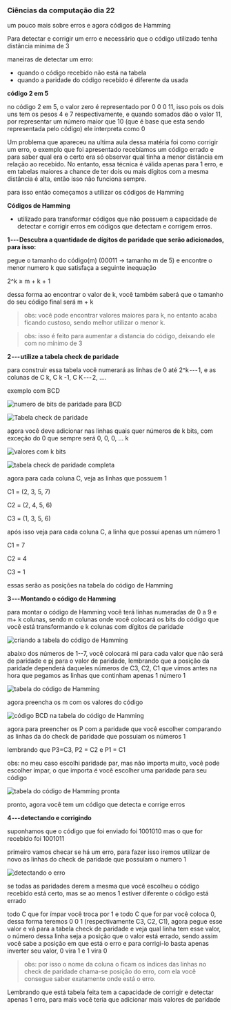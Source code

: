 




### Ciências da computação dia 22

um pouco mais sobre erros e agora códigos de Hamming

Para detectar e corrigir um erro e necessário que o código utilizado
tenha distância mínima de 3

maneiras de detectar um erro:

-   quando o código recebido não está na tabela
-   quando a paridade do código recebido é diferente da usada








**código 2 em 5**

no código 2 em 5, o valor zero é representado por 0 0 0 11, isso pois os
dois uns tem os pesos 4 e 7 respectivamente, e quando somados dão o
valor 11, por representar um número maior que 10 (que é base que esta
sendo representada pelo código) ele interpreta como 0








Um problema que apareceu na ultima aula dessa matéria foi como corrigir
um erro, o exemplo que foi apresentado recebíamos um código errado e
para saber qual era o certo era só observar qual tinha a menor distância
em relação ao recebido. No entanto, essa técnica é válida apenas para 1
erro, e em tabelas maiores a chance de ter dois ou mais dígitos com a
mesma distância é alta, então isso não funciona sempre.

para isso então começamos a utilizar os códigos de Hamming

**Códigos de Hamming**

-   utilizado para transformar códigos que não possuem a capacidade de
    detectar e corrigir erros em códigos que detectam e corrigem erros.

**1 --- Descubra a quantidade de dígitos de paridade que serão
adicionados, para isso:**

pegue o tamanho do código(m) (00011 → tamanho m de 5) e encontre o menor
numero k que satisfaça a seguinte inequação

2\^k ≥ m + k + 1

dessa forma ao encontrar o valor de k, você também saberá que o tamanho
do seu código final será m + k

> obs: você pode encontrar valores maiores para k, no entanto acaba
> ficando custoso, sendo melhor utilizar o menor k.

> obs: isso é feito para aumentar a distancia do código, deixando ele
> com no mínimo de 3

**2 --- utilize a tabela check de paridade**

para construir essa tabela você numerará as linhas de 0 até 2\^k --- 1,
e as colunas de C k, C k -1, C K --- 2, ....

exemplo com BCD

![numero de bits de paridade
para BCD](https://cdn-images-1.medium.com/max/800/1*GwXz8vAMYW1pGV4E5MVCpw.png)

![Tabela check
de paridade](https://cdn-images-1.medium.com/max/800/1*xiUlpBijgZ-8Q_C_AU_61Q.png)

agora você deve adicionar nas linhas quais quer números de k bits, com
exceção do 0 que sempre será 0, 0, 0, ... k

![valores com
k bits](https://cdn-images-1.medium.com/max/800/1*46NjHcxDA6xM1bc4rrwQgQ.png)

![tabela check de
paridade completa](https://cdn-images-1.medium.com/max/800/1*1U8zjKPllQMHUOYuNjau3A.png)

agora para cada coluna C, veja as linhas que possuem 1

C1 = (2, 3, 5, 7)

C2 = (2, 4, 5, 6)

C3 = (1, 3, 5, 6)

após isso veja para cada coluna C, a linha que possui apenas um número 1

C1 = 7

C2 = 4

C3 = 1

essas serão as posições na tabela do código de Hamming

**3 --- Montando o código de Hamming**

para montar o código de Hamming você terá linhas numeradas de 0 a 9 e m+
k colunas, sendo m colunas onde você colocará os bits do código que você
está transformando e k colunas com dígitos de paridade

![criando a tabela do código
de Hamming](https://cdn-images-1.medium.com/max/800/1*9zYk2h2zGpOKt01ZWB9XQg.png)

abaixo dos números de 1--7, você colocará mi para cada valor que não
será de paridade e pj para o valor de paridade, lembrando que a posição
da paridade dependerá daqueles números de C3, C2, C1 que vimos antes na
hora que pegamos as linhas que continham apenas 1 número 1

![tabela do código
de Hamming](https://cdn-images-1.medium.com/max/800/1*hnLVq55dkmuuaAZee66R3Q.png)

agora preencha os m com os valores do código

![código BCD na tabela do código
de Hamming](https://cdn-images-1.medium.com/max/800/1*HpVFNX0GEIvuVOJBmScuIA.png)

agora para preencher os P com a paridade que você escolher comparando as
linhas da do check de paridade que possuiam os números 1

lembrando que P3=C3, P2 = C2 e P1 = C1

obs: no meu caso escolhi paridade par, mas não importa muito, você pode
escolher ímpar, o que importa é você escolher uma paridade para seu
código

![tabela do código de
Hamming pronta](https://cdn-images-1.medium.com/max/800/1*g3ULisIyH7KKGhT4YVdNPQ.png)

pronto, agora você tem um código que detecta e corrige erros

**4 --- detectando e corrigindo**

suponhamos que o código que foi enviado foi 1001010 mas o que for
recebido foi 1001011

primeiro vamos checar se há um erro, para fazer isso iremos utilizar de
novo as linhas do check de paridade que possuíam o numero 1

![detectando
o erro](https://cdn-images-1.medium.com/max/800/1*gxlfrWlbdH6Sr6dmkG2hxw.png)

se todas as paridades derem a mesma que você escolheu o código recebido
está certo, mas se ao menos 1 estiver diferente o código está errado

todo C que for ímpar você troca por 1 e todo C que for par você coloca
0, dessa forma teremos 0 0 1 (respectivamente C3, C2, C1), agora pegue
esse valor e vá para a tabela check de paridade e veja qual linha tem
esse valor, o número dessa linha seja a posição que o valor está errado,
sendo assim você sabe a posição em que está o erro e para corrigi-lo
basta apenas inverter seu valor, 0 vira 1 e 1 vira 0

> obs: por isso o nome da coluna o ficam os índices das linhas no check
> de paridade chama-se posição do erro, com ela você consegue saber
> exatamente onde está o erro.

Lembrando que está tabela feita tem a capacidade de corrigir e detectar
apenas 1 erro, para mais você teria que adicionar mais valores de
paridade


